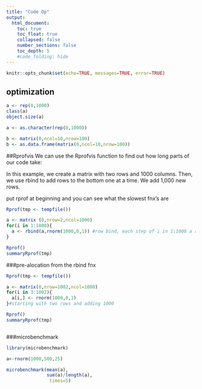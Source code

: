 ```yaml
---
title: "Code Op"
output:
  html_document:
    toc: true
    toc_float: true
    collapsed: false
    number_sections: false
    toc_depth: 5
    #code_folding: hide
---
```


```r
knitr::opts_chunk$set(echo=TRUE, messages=TRUE, error=TRUE)
```

## optimization 

```r

a <- rep(0,1000)
class(a)
object.size(a)

a <- as.character(rep(0,1000))

b <- matrix(0,ncol=10,nrow=100)
b <- as.data.frame(matrix(0,ncol=10,nrow=100))


```


##Rprofvis
We can use the Rprofvis function to find out how long parts of our code take:

In this example, we create a matrix with two rows and 1000 columns. Then, we use rbind to add rows to the bottom one at a time. We add 1,000 new rows.

put rprof at beginning and you can see what the slowest fnx's are
```r

Rprof(tmp <- tempfile())

a <- matrix (0,nrow=2,ncol=1000)
for(i in 1:1000){
  a <- rbind(a,rnorm(1000,0,1)) #row bind, each step of i in 1:1000 a rew row will be added each time in the loop of 1000, a,rnorm shows us 100 numbers with a mean of zero and a std dev of 1
}

Rprof()
summaryRprof(tmp)

```


###pre-alocation from the rbind fnx
```r

Rprof(tmp <- tempfile())

a <- matrix(0,nrow=1002,ncol=1000)
for(i in 3:1002){
  a[i,] <- rnorm(1000,0,1)
}#starting with two rows and adding 1000 

Rprof()
summaryRprof(tmp)



```

###microbenchmark
```r
library(microbenchmark)

a<-rnorm(1000,500,25)

microbenchmark(mean(a),
               sum(a)/length(a),
                times=5)



```